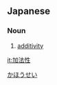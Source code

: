 ==Japanese==
{{ja-kanjitab|か|ほう|せい|yomi=o}}

===Noun===
{{ja-noun|かほうせい}}

# {{lb|ja|algebra}} [[additivity]]

[[Category:ja:Algebra|かほうせい]]

[[it:加法性]]